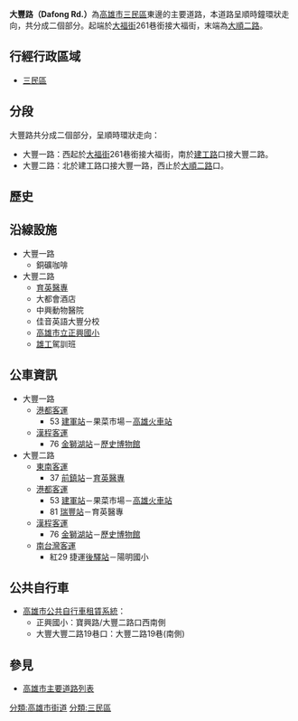 {{about|高雄市三民區的道路|[[臺中市|臺中市]]的一條同名道路|大豐路}}
{{Infobox TwRoad2
|bgcolorh=DARKGREEN
|colorh=white
|code=
|name=大豐路
|enname=Dafong Rd.
|level=一般道路
|length=
|sec=一路<small>（[[三民區|三民區]]）</small><br>二路<small>（[[三民區|三民區]]）</small>
|lastext=
|line=
|start=[[大福街|大福街]]261巷
|end=[[大順路_(高雄市)|大順二路]]
|junc=[[大裕路|大裕路]]、[[建工路_(高雄市)|建工路]]、[[大昌路_(高雄市)|大昌二路]] 
|img=
|cap=
|size=
|left=
|right=
|leftlink=
|leftdirection=
|rightlink=
|rightdirection=
|SN=
|SNtype=
|SNNum=
|SN2=
|SN2type=
|SN2Num=
|SN3=
|SN3type=
|SN3Num=
}}
'''大豐路（Dafong Rd.）'''為[[高雄市|高雄市]][[三民區|三民區]]東邊的主要道路，本道路呈順時鐘環狀走向，共分成二個部分。起端於[[大福街|大福街]]261巷銜接大福街，末端為[[大順路_(高雄市)|大順二路]]。

== 行經行政區域 ==
* [[三民區|三民區]]

== 分段 ==
大豐路共分成二個部分，呈順時環狀走向：
* 大豐一路：西起於[[大福街|大福街]]261巷銜接大福街，南於[[建工路_(高雄市)|建工路]]口接大豐二路。
* 大豐二路：北於建工路口接大豐一路，西止於[[大順路_(高雄市)|大順二路]]口。

== 歷史 ==
{{expand section}}

== 沿線設施 ==
* 大豐一路
** 銅礦咖啡
* 大豐二路
** [[育英醫護管理專科學校|育英醫專]]
** 大都會酒店
** 中興動物醫院
** 佳音英語大豐分校
** [http://www.jsps.kh.edu.tw/ 高雄市立正興國小]{{Wayback|url=http://www.jsps.kh.edu.tw/ |date=20061117122249 }}
** [[高雄高工|雄工]]駕訓班

== 公車資訊 ==
* 大豐一路
** [[港都客運|港都客運]]
*** 53 [[建軍站|建軍站]]－果菜市場－[[高雄火車站|高雄火車站]]
** [[漢程客運|漢程客運]]
*** 76 [[金獅湖站|金獅湖站]]－[[歷史博物館|歷史博物館]]
* 大豐二路
** [[東南客運|東南客運]]
*** 37 [[前鎮站|前鎮站]]－[[育英醫護管理專科學校|育英醫專]]
** [[港都客運|港都客運]]
*** 53 [[建軍站|建軍站]]－果菜市場－[[高雄火車站|高雄火車站]]
*** 81 [[瑞豐站|瑞豐站]]－育英醫專
** [[漢程客運|漢程客運]]
*** 76 [[金獅湖站|金獅湖站]]－[[歷史博物館|歷史博物館]]
** [[南台灣客運|南台灣客運]] 
*** 紅29 <!-- 注释出：[[File:Kaohsiung_Metro_Logo(Logo_Only).svg|25px]] -->捷運[[後驛站|後驛站]]－陽明國小

== 公共自行車 ==
* [[高雄市公共自行車租賃系統|高雄市公共自行車租賃系統]]：
** 正興國小：寶興路/大豐二路口西南側
** 大豐大豐二路19巷口：大豐二路19巷(南側)

== 參見 ==
* [[高雄市主要道路列表|高雄市主要道路列表]]

{{高雄市重要道路}}

{{DEFAULTSORT:Dafeng}}
[[分類:高雄市街道|分類:高雄市街道]]
[[分類:三民區|分類:三民區]]


{{TW-road-stub}}